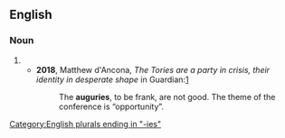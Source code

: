 ==English==

===Noun===
{{head|en|noun plural form}}

# {{plural of|augury|lang=en}}
#* '''2018''', Matthew d'Ancona, ''The Tories are a party in crisis, their identity in desperate shape'' in Guardian:[https://www.theguardian.com/commentisfree/2018/sep/30/tories-identity-crisis-party-conference]
#*: The '''auguries''', to be frank, are not good. The theme of the conference is “opportunity”.

[[Category:English plurals ending in "-ies"]]